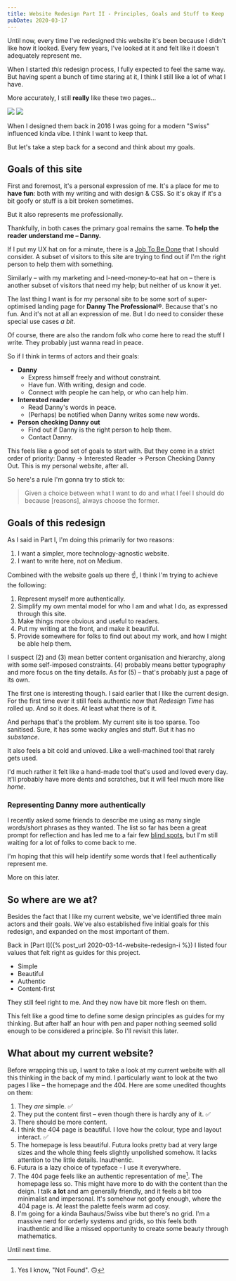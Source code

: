 ```yaml
---
title: Website Redesign Part II - Principles, Goals and Stuff to Keep
pubDate: 2020-03-17
---
```



Until now, every time I've redesigned this website it's been because I didn't like how it looked. Every few years, I've looked at it and felt like it doesn't adequately represent me.

When I started _this_ redesign process, I fully expected to feel the same way. But having spent a bunch of time staring at it, I think I still like a lot of what I have.

More accurately, I still **really** like these two pages...

![](/uploads/2020-03-17-dasmith1.png)
![](/uploads/2020-03-17-dasmith2.png)

When I designed them back in 2016 I was going for a modern "Swiss" influenced kinda vibe. I think I want to keep that.

But let's take a step back for a second and think about my goals.

## Goals of this site

First and foremost, it's a personal expression of me. It's a place for me to **have fun**: both with my writing and with design & CSS. So it's okay if it's a bit goofy or stuff is a bit broken sometimes.

But it also represents me professionally.

Thankfully, in both cases the primary goal remains the same. **To help the reader understand me – Danny.**

If I put my UX hat on for a minute, there is a [Job To Be Done](https://jtbd.info/) that I should consider. A subset of visitors to this site are trying to find out if I'm the right person to help them with something.

Similarly – with my marketing and I-need-money-to-eat hat on – there is another subset of visitors that need my help; but neither of us know it yet.

The last thing I want is for my personal site to be some sort of super-optimised landing page for **Danny The Professional&reg;**. Because that's no fun. And it's not at all an expression of me. But I do need to consider these special use cases _a bit_.

Of course, there are also the random folk who come here to read the stuff I write. They probably just wanna read in peace.

So if I think in terms of actors and their goals:

- **Danny**
  - Express himself freely and without constraint.
  - Have fun. With writing, design and code.
  - Connect with people he can help, or who can help him.
- **Interested reader**
  - Read Danny's words in peace.
  - (Perhaps) be notified when Danny writes some new words.
- **Person checking Danny out**
  - Find out if Danny is the right person to help them.
  - Contact Danny.

This feels like a good set of goals to start with. But they come in a strict order of priority: Danny &rarr; Interested Reader &rarr; Person Checking Danny Out. This is my personal website, after all.

So here's a rule I'm gonna try to stick to:

> Given a choice between what I want to do and what I feel I should do because [reasons], always choose the former.

## Goals of this redesign

As I said in Part I, I'm doing this primarily for two reasons:

1. I want a simpler, more technology-agnostic website.
2. I want to write here, not on Medium.

Combined with the website goals up there ☝️, I think I'm trying to achieve the following:

1. Represent myself more authentically.
2. Simplify my own mental model for who I am and what I do, as expressed through this site.
3. Make things more obvious and useful to readers.
4. Put my writing at the front, and make it beautiful.
5. Provide somewhere for folks to find out about my work, and how I might be able help them.

I suspect (2) and (3) mean better content organisation and hierarchy, along with some self-imposed constraints. (4) probably means better typography and more focus on the tiny details. As for (5) – that's probably just a page of its own.

The first one is interesting though. I said earlier that I like the current design. For the first time ever it still feels authentic now that _Redesign Time_ has rolled up. And so it does. At least what there is of it.

And perhaps that's the problem. My current site is too sparse. Too sanitised. Sure, it has some wacky angles and stuff. But it has no _substance_.

It also feels a bit cold and unloved. Like a well-machined tool that rarely gets used.

I'd much rather it felt like a hand-made tool that's used and loved every day. It'll probably have more dents and scratches, but it will feel much more like _home_.

### Representing Danny more authentically

I recently asked some friends to describe me using as many single words/short phrases as they wanted. The list so far has been a great prompt for reflection and has led me to a fair few [blind spots](https://www.habitsforwellbeing.com/whats-your-blindspot/), but I'm still waiting for a lot of folks to come back to me.

I'm hoping that this will help identify some words that I feel authentically represent me.

More on this later.

## So where are we at?

Besides the fact that I like my current website, we've identified three main actors and their goals. We've also established five initial goals for this redesign, and expanded on the most important of them.

Back in [Part I]({% post_url 2020-03-14-website-redesign-i %}) I listed four values that felt right as guides for this project.

- Simple
- Beautiful
- Authentic
- Content-first

They still feel right to me. And they now have bit more flesh on them.

<Callout>
This felt like a good time to define some design principles as guides for my thinking. But after half an hour with pen and paper nothing seemed solid enough to be considered a principle. So I'll revisit this later.
</Callout>

## What about my current website?

Before wrapping this up, I want to take a look at my current website with all this thinking in the back of my mind. I particularly want to look at the two pages I like – the homepage and the 404. Here are some unedited thoughts on them:

1. They _are_ simple. ✅
2. They put the content first – even though there is hardly any of it. ✅
3. There should be more content.
4. I think the 404 page is beautiful. I love how the colour, type and layout interact. ✅
5. The homepage is less beautiful. Futura looks pretty bad at very large sizes and the whole thing feels slightly unpolished somehow. It lacks attention to the little details. Inauthentic.
6. Futura is a lazy choice of typeface - I use it everywhere.
7. The 404 page feels like an authentic representation of me[^1]. The homepage less so. This might have more to do with the content than the deign. I talk **a lot** and am generally friendly, and it feels a bit too minimalist and impersonal. It's somehow not goofy enough, where the 404 page is. At least the palette feels warm ad cosy.
8. I'm going for a kinda Bauhaus/Swiss vibe but there's no grid. I'm a massive nerd for orderly systems and grids, so this feels both inauthentic and like a missed opportunity to create some beauty through mathematics.

Until next time.

[^1]: Yes I know, "Not Found". 🙃
